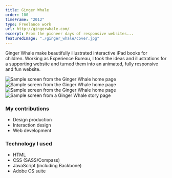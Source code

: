```yaml
---
title: Ginger Whale
order: 100
timeFrame: "2012"
type: Freelance work
url: http://gingerwhale.com/
excerpt: From the pioneer days of responsive websites...
featuredImage: "./ginger_whale/cover.jpg"
---
```


Ginger Whale make beautifully illustrated interactive iPad books for children. Working as Experience Bureau, 
I took the ideas and illustrations for a supporting website and turned them into an animated, fully responsive 
and fun website. 

<Gallery>

![Sample screen from the Ginger Whale home page](./ginger_whale/1.jpg)
![Sample screen from the Ginger Whale home page](./ginger_whale/2.jpg)
![Sample screen from the Ginger Whale home page](./ginger_whale/3.jpg)
![Sample screen from a Ginger Whale story page](./ginger_whale/4.jpg)

</Gallery>

### My contributions

* Design production
* Interaction design
* Web development

### Technology I used

* HTML
* CSS (SASS/Compass)
* JavaScript (including Backbone)
* Adobe CS suite

